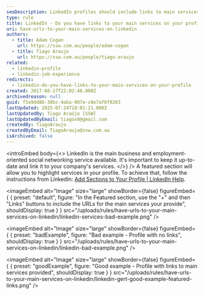 ```yaml
---
seoDescription: LinkedIn profiles should include links to main services provided, enhancing visibility and showcasing expertise
type: rule
title: LinkedIn - Do you have links to your main services on your profile?
uri: have-urls-to-your-main-services-on-linkedin
authors:
  - title: Adam Cogan
    url: https://ssw.com.au/people/adam-cogan
  - title: Tiago Araujo
    url: https://ssw.com.au/people/tiago-araujo
related:
  - linkedin-profile
  - linkedin-job-experience
redirects:
  - linkedin-do-you-have-links-to-your-main-services-on-your-profile
created: 2017-08-17T22:02:48.000Z
archivedreason: null
guid: f5a9dd86-30bc-4aba-907e-c8e7af6f9203
lastUpdated: 2025-07-24T18:01:21.000Z
lastUpdatedBy: Tiago Araújo [SSW]
lastUpdatedByEmail: tiagov8@gmail.com
createdBy: TiagoAraujo
createdByEmail: TiagoAraujo@ssw.com.au
isArchived: false
---
```


<introEmbed
  body={<>
LinkedIn is the main business and employment-oriented social networking service available. It's important to keep it up-to-date and link it to your company's services.
  </>}
/>
A featured section will allow you to highlight services in your profile. To achieve that, follow the instructions from LinkedIn: [Add Sections to Your Profile | LinkedIn Help](https://www.linkedin.com/help/linkedin/answer/a540837/add-sections-to-your-profile).


<imageEmbed
  alt="Image"
  size="large"
  showBorder={false}
  figureEmbed={ {
    preset: "default",
    figure: "In the Featured section, use the \"+\" and then \"Links\" buttons to include the URLs for the main services your provide",
    shouldDisplay: true
  } }
  src="/uploads/rules/have-urls-to-your-main-services-on-linkedin/linkedin-services-bad-example.png"
/>

<imageEmbed
  alt="Image"
  size="large"
  showBorder={false}
  figureEmbed={ {
    preset: "badExample",
    figure: "Bad example - Profile with no links",
    shouldDisplay: true
  } }
  src="/uploads/rules/have-urls-to-your-main-services-on-linkedin/linkedin-bad-example.png"
/>

<imageEmbed
  alt="Image"
  size="large"
  showBorder={false}
  figureEmbed={ {
    preset: "goodExample",
    figure: "Good example - Profile with links to main services provided",
    shouldDisplay: true
  } }
  src="/uploads/rules/have-urls-to-your-main-services-on-linkedin/linkedin-gert-good-example-featured-links.png"
/>
